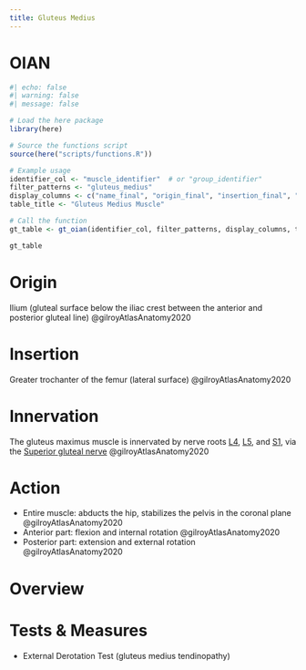 ```yaml
---
title: Gluteus Medius
---
```


# OIAN

```r
#| echo: false
#| warning: false
#| message: false

# Load the here package
library(here)

# Source the functions script
source(here("scripts/functions.R"))

# Example usage
identifier_col <- "muscle_identifier"  # or "group_identifier"
filter_patterns <- "gluteus_medius"
display_columns <- c("name_final", "origin_final", "insertion_final", "innervation_final", "action_final")
table_title <- "Gluteus Medius Muscle"

# Call the function
gt_table <- gt_oian(identifier_col, filter_patterns, display_columns, table_title)

gt_table
```

# Origin {#origin}

Ilium (gluteal surface below the iliac crest between the anterior and posterior gluteal line) @gilroyAtlasAnatomy2020

# Insertion {#insertion}

Greater trochanter of the femur (lateral surface) @gilroyAtlasAnatomy2020

# Innervation {#innervation}

The gluteus maximus muscle is innervated by nerve roots [L4]({{< var ref-nerve-root.l4 >}}), [L5]({{< var ref-nerve-root.l5 >}}), and [S1]({{< var ref-nerve-root.s1 >}}), via the [Superior gluteal nerve]({{< var ref-superior-gluteal-nerve.path >}})  @gilroyAtlasAnatomy2020



# Action {#action}

- Entire muscle: abducts the hip, stabilizes the pelvis in the coronal plane @gilroyAtlasAnatomy2020
- Anterior part: flexion and internal rotation @gilroyAtlasAnatomy2020 
- Posterior part: extension and external rotation @gilroyAtlasAnatomy2020




# Overview


# Tests & Measures

- External Derotation Test (gluteus medius tendinopathy)